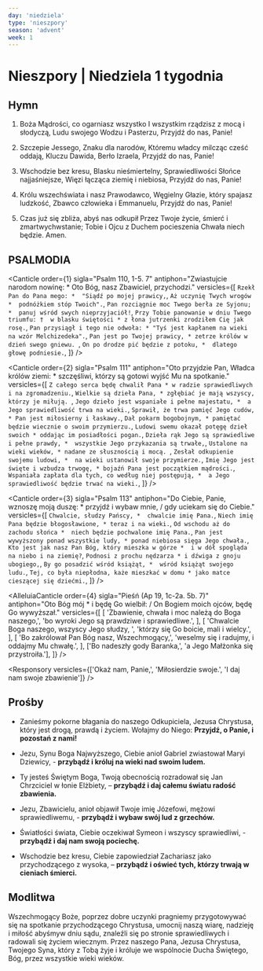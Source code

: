 ```yaml
---
day: 'niedziela'
type: 'nieszpory'
season: 'advent'
week: 1
---
```


# Nieszpory | Niedziela 1 tygodnia

<OpeningVersicle />

## Hymn

1. Boża Mądrości, co ogarniasz wszystko
   I wszystkim rządzisz z mocą i słodyczą,
   Ludu swojego Wodzu i Pasterzu,
   Przyjdź do nas, Panie!

2. Szczepie Jessego, Znaku dla narodów,
   Któremu władcy milcząc cześć oddają,
   Kluczu Dawida, Berło Izraela,
   Przyjdź do nas, Panie!

3. Wschodzie bez kresu, Blasku nieśmiertelny,
   Sprawiedliwości Słońce najjaśniejsze,
   Więzi łącząca ziemię i niebiosa,
   Przyjdź do nas, Panie!

4. Królu wszechświata i nasz Prawodawco,
   Węgielny Głazie, który spajasz ludzkość,
   Zbawco człowieka i Emmanuelu,
   Przyjdź do nas, Panie!

5. Czas już się zbliża, abyś nas odkupił
   Przez Twoje życie, śmierć i zmartwychwstanie;
   Tobie i Ojcu z Duchem pocieszenia
   Chwała niech będzie. Amen.

## PSALMODIA

<Canticle
  order={1}
  sigla="Psalm 110, 1-5. 7"
  antiphon="Zwiastujcie narodom nowinę: * Oto Bóg, nasz Zbawiciel, przychodzi."
  versicles={[
    `Rzekł Pan do Pana mego: * 
"Siądź po mojej prawicy,`,
    `Aż uczynię Twych wrogów * 
podnóżkiem stóp Twoich".`,
    `Pan rozciągnie moc Twego berła ze Syjonu; * 
panuj wśród swych nieprzyjaciół!`,
    `Przy Tobie panowanie w dniu Twego triumfu: † 
w blasku świętości *
z łona jutrzenki zrodziłem Cię jak rosę.`,
    `Pan przysiągł i tego nie odwoła: *
"Tyś jest kapłanem na wieki na wzór Melchizedeka".`,
    `Pan jest po Twojej prawicy, *
zetrze królów w dzień swego gniewu. `,
    `On po drodze pić będzie z potoku, * 
dlatego głowę podniesie.`,
  ]}
/>

<Canticle
  order={2}
  sigla="Psalm 111"
  antiphon="Oto przyjdzie Pan, Władca królów ziemi: * szczęśliwi, którzy są gotowi wyjść Mu na spotkanie."
  versicles={[
    `Z całego serca będę chwalił Pana *
w radzie sprawiedliwych i na zgromadzeniu.`,
    `Wielkie są dzieła Pana, *
zgłębiać je mają wszyscy, którzy je miłują. `,
    `Jego dzieło jest wspaniałe i pełne majestatu, * 
a Jego sprawiedliwość trwa na wieki.`,
    `Sprawił, że trwa pamięć Jego cudów, *
Pan jest miłosierny i łaskawy.`,
    `Dał pokarm bogobojnym, *
pamiętać będzie wiecznie o swoim przymierzu.`,
    `Ludowi swemu okazał potęgę dzieł swoich *
oddając im posiadłości pogan.`,
    `Dzieła rąk Jego są sprawiedliwe i pełne prawdy, * 
wszystkie Jego przykazania są trwałe,`,
    `Ustalone na wieki wieków, *
nadane ze słusznością i mocą. `,
    `Zesłał odkupienie swojemu ludowi, * 
na wieki ustanowił swoje przymierze.`,
    `Imię Jego jest święte i wzbudza trwogę, *
bojaźń Pana jest początkiem mądrości.`,
    `Wspaniała zapłata dla tych, co według niej postępują, * 
a Jego sprawiedliwość będzie trwać na wieki.`,
  ]}
/>

<Canticle
  order={3}
  sigla="Psalm 113"
  antiphon="Do Ciebie, Panie, wznoszę moją duszę: * przyjdź i wybaw mnie, / gdy uciekam się do Ciebie."
  versicles={[
    `Chwalcie, słudzy Pańscy, * 
chwalcie imię Pana.`,
    `Niech imię Pana będzie błogosławione, *
teraz i na wieki.`,
    `Od wschodu aż do zachodu słońca * 
niech będzie pochwalone imię Pana.`,
    `Pan jest wywyższony ponad wszystkie ludy, *
ponad niebiosa sięga Jego chwała.`,
    `Kto jest jak nasz Pan Bóg, który mieszka w górze * 
i w dół spogląda na niebo i na ziemię?`,
    `Podnosi z prochu nędzarza *
i dźwiga z gnoju ubogiego,`,
    `By go posadzić wśród książąt, * 
wśród książąt swojego ludu.`,
    `Tej, co była niepłodna, każe mieszkać w domu *
jako matce cieszącej się dziećmi.`,
  ]}
/>

<AlleluiaCanticle
  order={4}
  sigla="Pieśń (Ap 19, 1c-2a. 5b. 7)"
  antiphon="Oto Bóg mój * i będę Go wielbił: / On Bogiem moich ojców, będę Go wywyższał."
  versicles={[
    [
      'Zbawienie, chwała i moc należą do Boga naszego,',
      'bo wyroki Jego są prawdziwe i sprawiedliwe.',
    ],
    [
      'Chwalcie Boga naszego, wszyscy Jego słudzy, ',
      'którzy się Go boicie, mali i wielcy.',
    ],
    [
      'Bo zakrólował Pan Bóg nasz, Wszechmogący,',
      'weselmy się i radujmy, i oddajmy Mu chwałę.',
    ],
    ['Bo nadeszły gody Baranka,', 'a Jego Małżonka się przystroiła.'],
  ]}
/>

<Passage sigla="Flp 4, 4-5" passage="Radujcie się zawsze w Panu; jeszcze raz powtarzam: radujcie się! Niech będzie znana wszystkim ludziom wasza wyrozumiała łagodność: Pan jest blisko!" />

<Responsory versicles={['Okaż nam, Panie,', 'Miłosierdzie swoje.', 'I daj nam swoje zbawienie']} />

<Magnificat antiphon="Duch Święty zstąpi na Ciebie, Maryjo, * nie lękaj się, / bo w Twoim łonie zamieszka Syn Boży, / alleluja." />

## Prośby

- Zanieśmy pokorne błagania do naszego Odkupiciela, Jezusa Chrystusa, który jest drogą, prawdą i życiem. Wołajmy do Niego: **Przyjdź, o Panie, i pozostań z nami!**

- Jezu, Synu Boga Najwyższego, Ciebie anioł Gabriel zwiastował Maryi Dziewicy, - **przybądź i króluj na wieki nad swoim ludem.**

- Ty jesteś Świętym Boga, Twoją obecnością rozradował się Jan Chrzciciel w łonie Elżbiety, – **przybądź i daj całemu światu radość zbawienia.**

- Jezu, Zbawicielu, anioł objawił Twoje imię Józefowi, mężowi sprawiedliwemu, - **przybądź i wybaw swój lud z grzechów.**

- Światłości świata, Ciebie oczekiwał Symeon i wszyscy sprawiedliwi, - **przybądź i daj nam swoją pociechę.**

- Wschodzie bez kresu, Ciebie zapowiedział Zachariasz jako przychodzącego z wysoka, – **przybądź i oświeć tych, którzy trwają w cieniach śmierci.**


<CustomIntercessions />

<KyrieEleison />

<LordsPrayer />

## Modlitwa

Wszechmogący Boże, poprzez dobre uczynki pragniemy przygotowywać się na spotkanie przychodzącego Chrystusa, umocnij naszą wiarę, nadzieję i miłość abyśmyw dniu sądu, znaleźli się po stronie sprawiedliwych i radowali się życiem wiecznym. Przez naszego Pana, Jezusa Chrystusa, Twojego Syna, który z Tobą żyje i króluje we wspólnocie Ducha Świętego, Bóg, przez wszystkie wieki wieków. 

<Amen />

<BlessingAndConcludingVersicle  />

<SalveRegina />
